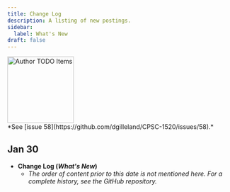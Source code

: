 ```yaml
---
title: Change Log
description: A listing of new postings.
sidebar:
  label: What's New
draft: false
---
```



<Image src={todo} alt="Author TODO Items" class="float-end ml-3" width="150" />
<Aside title="Ongoing" type="note">
*See [issue 58](https://github.com/dgilleland/CPSC-1520/issues/58).*
</Aside>

## Jan 30

- **Change Log (*What's New*)**
    - *The order of content prior to this date is not mentioned here. For a complete history, see the GitHub repository.* 
